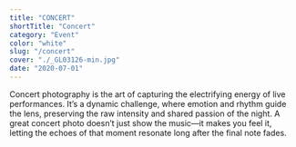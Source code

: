 ```yaml
---
title: "CONCERT"
shortTitle: "Concert"
category: "Event"
color: "white"
slug: "/concert"
cover: "./_GL03126-min.jpg"
date: "2020-07-01"
---
```


Concert photography is the art of capturing the electrifying energy of live performances. It’s a dynamic challenge, where emotion and rhythm guide the lens, preserving the raw intensity and shared passion of the night. A great concert photo doesn’t just show the music—it makes you feel it, letting the echoes of that moment resonate long after the final note fades.
